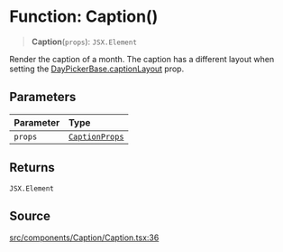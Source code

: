 # Function: Caption()

> **Caption**(`props`): `JSX.Element`

Render the caption of a month. The caption has a different layout when
setting the [DayPickerBase.captionLayout](/api/latest/interfaces/DayPickerBase.mdx) prop.

## Parameters

| Parameter | Type |
| :------ | :------ |
| `props` | [`CaptionProps`](/api/latest/interfaces/CaptionProps.mdx) |

## Returns

`JSX.Element`

## Source

[src/components/Caption/Caption.tsx:36](https://github.com/gpbl/react-day-picker/blob/56bfb649e/src/components/Caption/Caption.tsx#L36)
